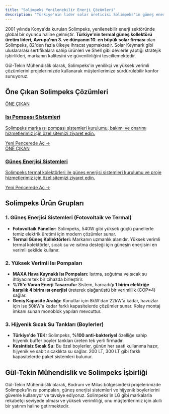 ```yaml
---
title: "Solimpeks Yenilenebilir Enerji Çözümleri"
description: "Türkiye'nin lider solar üreticisi Solimpeks'in güneş enerjisi panelleri, termal kollektörleri, yüksek verimli (COP=4) ısı pompaları ve hijyenik boylerleri hakkında detaylı bilgi."
---
```


2001 yılında Konya'da kurulan Solimpeks, yenilenebilir enerji sektöründe global bir oyuncu haline gelmiştir. **Türkiye'nin termal güneş kollektörü üretim lideri**, **Avrupa'nın 3. ve dünyanın 10. en büyük solar firması** olan Solimpeks, 82'den fazla ülkeye ihracat yapmaktadır. Solar Keymark gibi uluslararası sertifikalara sahip ürünleri ve Shell gibi devlerle yaptığı stratejik işbirlikleri, markanın kalitesini ve güvenilirliğini tescillemektedir.

Gül-Tekin Mühendislik olarak, Solimpeks'in yenilikçi ve yüksek verimli çözümlerini projelerimizde kullanarak müşterilerimize sürdürülebilir konfor sunuyoruz.

## Öne Çıkan Solimpeks Çözümleri

<a href="https://isi-pompasi.gul-tekinmuhendislik.com/" target="_blank" rel="noopener noreferrer" class="link-card featured">
  <div class="link-card-content">
    <span class="badge">ÖNE ÇIKAN</span>
    <h3>Isı Pompası Sistemleri</h3>
    <p>Solimpeks marka ısı pompası sistemleri kurulumu, bakımı ve onarımı hizmetlerimiz için özel sitemizi ziyaret edin.</p>
    <span class="link-card-cta">Yeni Pencerede Aç →</span>
  </div>
</a>

<a href="https://gunes-enerjisi.gul-tekinmuhendislik.com" target="_blank" rel="noopener noreferrer" class="link-card featured">
  <div class="link-card-content">
    <span class="badge">ÖNE ÇIKAN</span>
    <h3>Güneş Enerjisi Sistemleri</h3>
    <p>Solimpeks termal kolektörleri ile güneş enerjisi sistemleri kurulumu ve proje hizmetlerimiz için özel sitemizi ziyaret edin.</p>
    <span class="link-card-cta">Yeni Pencerede Aç →</span>
  </div>
</a>

## Solimpeks Ürün Grupları

### 1. Güneş Enerjisi Sistemleri (Fotovoltaik ve Termal)

*   **Fotovoltaik Paneller:** Solimpeks, 540W gibi yüksek güçlü panellerle temiz elektrik üretimi için modern çözümler sunar.
*   **Termal Güneş Kollektörleri:** Markanın uzmanlık alanıdır. Yüksek verimli termal kolektörler, sıcak su ve ısıtma desteği için güneşin enerjisini en verimli şekilde kullanır.

### 2. Yüksek Verimli Isı Pompaları

*   **MAXA Hava Kaynaklı Isı Pompaları:** Isıtma, soğutma ve sıcak su ihtiyacını tek bir cihazda birleştirir.
*   **%75'e Varan Enerji Tasarrufu:** Sistem, harcadığı **1 birim elektriğe karşılık 4 birim ısı enerjisi** üreterek olağanüstü bir verimlilik (COP=4) sağlar.
*   **Geniş Kapasite Aralığı:** Konutlar için 8kW'dan 22kW'a kadar, havuzlar için ise 50kW'a kadar farklı kapasitelerde çözümler sunar. Kolay montaj imkanı sunan monoblok yapıları mevcuttur.

### 3. Hijyenik Sıcak Su Tankları (Boylerler)

*   **Türkiye'de TEK:** Solimpeks, **%100 anti-bakteriyel** özelliğe sahip hijyenik buffer boyler tankları üreten tek yerli firmadır.
*   **Kesintisiz Sıcak Su:** Bu özel boylerler, günün her saati kullanıma hazır, hijyenik ve sabit sıcaklıkta su sağlar. 200 LT, 300 LT gibi farklı kapasitelerde paket sistemleri bulunur.

## Gül-Tekin Mühendislik ve Solimpeks İşbirliği

Gül-Tekin Mühendislik olarak, Bodrum ve Milas bölgesindeki projelerimizde Solimpeks'in ısı pompaları, güneş enerjisi sistemleri ve hijyenik boylerlerini güvenle kullanıyor ve tavsiye ediyoruz. Solimpeks'in LG gibi markalarla rekabetçi seviyede olması ve yüksek verimliliği, onu müşterilerimiz için akıllı bir yatırım haline getirmektedir.
